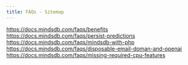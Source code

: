 ```yaml
---
title: FAQs - Sitemap
---
```


https://docs.mindsdb.com/faqs/benefits
https://docs.mindsdb.com/faqs/persist-predictions
https://docs.mindsdb.com/faqs/mindsdb-with-php
https://docs.mindsdb.com/faqs/disposable-email-doman-and-openai
https://docs.mindsdb.com/faqs/missing-required-cpu-features
